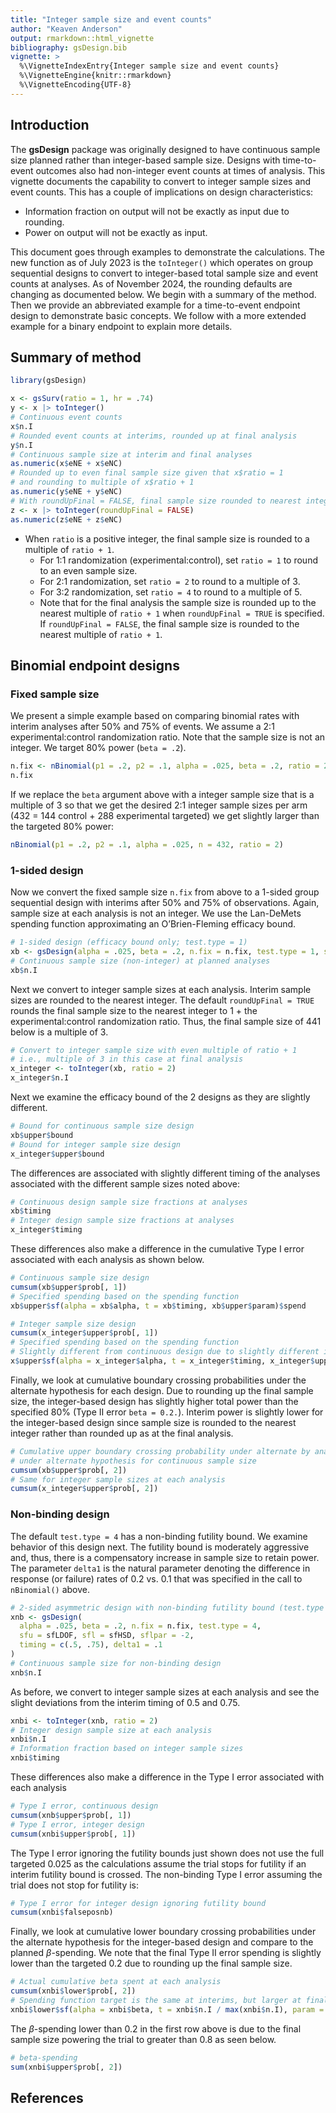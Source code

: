 ```yaml
---
title: "Integer sample size and event counts"
author: "Keaven Anderson"
output: rmarkdown::html_vignette
bibliography: gsDesign.bib
vignette: >
  %\VignetteIndexEntry{Integer sample size and event counts}
  %\VignetteEngine{knitr::rmarkdown}
  %\VignetteEncoding{UTF-8}
---
```


## Introduction

The **gsDesign** package was originally designed to have continuous sample size planned rather than integer-based sample size.
Designs with time-to-event outcomes also had non-integer event counts at times of analysis.
This vignette  documents the capability to convert to integer sample sizes and event counts.
This has a couple of implications on design characteristics:

- Information fraction on output will not be exactly as input due to rounding.
- Power on output will not be exactly as input.

This document goes through examples to demonstrate the calculations.
The new function as of July 2023 is the `toInteger()` which operates on group sequential designs to convert to integer-based total sample size and event counts at analyses.
As of November 2024, the rounding defaults are changing as documented below.
We begin with a summary of the method.
Then we provide an abbreviated example for a time-to-event endpoint design to demonstrate basic concepts.
We follow with a more extended example for a binary endpoint to explain more details.

## Summary of method

```r
library(gsDesign)
```

```r
x <- gsSurv(ratio = 1, hr = .74)
y <- x |> toInteger()
# Continuous event counts
x$n.I
# Rounded event counts at interims, rounded up at final analysis
y$n.I
# Continuous sample size at interim and final analyses
as.numeric(x$eNE + x$eNC)
# Rounded up to even final sample size given that x$ratio = 1
# and rounding to multiple of x$ratio + 1
as.numeric(y$eNE + y$eNC)
# With roundUpFinal = FALSE, final sample size rounded to nearest integer
z <- x |> toInteger(roundUpFinal = FALSE)
as.numeric(z$eNE + z$eNC)
```

- When `ratio` is a positive integer, the final sample size is rounded to a multiple of `ratio + 1`.
  - For 1:1 randomization (experimental:control), set `ratio = 1` to round to an even sample size.
  - For 2:1 randomization, set `ratio = 2` to round to a multiple of 3.
  - For 3:2 randomization, set `ratio = 4` to round to a multiple of 5.
  - Note that for the final analysis the sample size is rounded up to the nearest multiple of `ratio + 1` when `roundUpFinal = TRUE` is specified. If `roundUpFinal = FALSE`, the final sample size is rounded to the nearest multiple of `ratio + 1`.

## Binomial endpoint designs

### Fixed sample size

We present a simple example based on comparing binomial rates with interim analyses after 50% and 75% of events. We assume a 2:1 experimental:control randomization ratio. Note that the sample size is not an integer. We target 80% power (`beta = .2`).

```r
n.fix <- nBinomial(p1 = .2, p2 = .1, alpha = .025, beta = .2, ratio = 2)
n.fix
```
If we replace the `beta` argument above with a integer sample size that is a multiple of 3 so that we get the desired 2:1 integer sample sizes per arm (432 = 144 control + 288 experimental targeted) we get slightly larger than the targeted 80% power:

```r
nBinomial(p1 = .2, p2 = .1, alpha = .025, n = 432, ratio = 2)
```

### 1-sided design

Now we convert the fixed sample size `n.fix` from above to a 1-sided group sequential design  with interims after 50% and 75% of observations. Again, sample size at each analysis is not an integer. We use the Lan-DeMets spending function approximating an O'Brien-Fleming efficacy bound.

```r
# 1-sided design (efficacy bound only; test.type = 1)
xb <- gsDesign(alpha = .025, beta = .2, n.fix = n.fix, test.type = 1, sfu = sfLDOF, timing = c(.5, .75))
# Continuous sample size (non-integer) at planned analyses
xb$n.I
```
Next we convert to integer sample sizes at each analysis. Interim sample sizes are rounded to the nearest integer.
The default `roundUpFinal = TRUE` rounds the final sample size to the nearest integer to 1 + the experimental:control randomization ratio. Thus, the final sample size of 441 below is a multiple of 3.

```r
# Convert to integer sample size with even multiple of ratio + 1
# i.e., multiple of 3 in this case at final analysis
x_integer <- toInteger(xb, ratio = 2)
x_integer$n.I
```

Next we examine the efficacy bound of the 2 designs as they are slightly different.

```r
# Bound for continuous sample size design
xb$upper$bound
# Bound for integer sample size design
x_integer$upper$bound
```

The differences are associated with slightly different timing of the analyses associated with the different sample sizes noted above:

```r
# Continuous design sample size fractions at analyses
xb$timing
# Integer design sample size fractions at analyses
x_integer$timing
```

These differences also make a difference in the cumulative Type I error associated with each analysis as shown below.

```r
# Continuous sample size design
cumsum(xb$upper$prob[, 1])
# Specified spending based on the spending function
xb$upper$sf(alpha = xb$alpha, t = xb$timing, xb$upper$param)$spend
```

```r
# Integer sample size design
cumsum(x_integer$upper$prob[, 1])
# Specified spending based on the spending function
# Slightly different from continuous design due to slightly different information fraction
x$upper$sf(alpha = x_integer$alpha, t = x_integer$timing, x_integer$upper$param)$spend
```
Finally, we look at cumulative boundary crossing probabilities under the alternate hypothesis for each design.
Due to rounding up the final sample size, the integer-based design has slightly higher total power than the specified 80% (Type II error `beta = 0.2.`).
Interim power is slightly lower for the integer-based design since sample size is rounded to the nearest integer rather than rounded up as at the final analysis.

```r
# Cumulative upper boundary crossing probability under alternate by analysis
# under alternate hypothesis for continuous sample size
cumsum(xb$upper$prob[, 2])
# Same for integer sample sizes at each analysis
cumsum(x_integer$upper$prob[, 2])
```

### Non-binding design

The default `test.type = 4` has a non-binding futility bound. We examine behavior of this design next.
The futility bound is moderately aggressive and, thus, there is a compensatory increase in sample size to retain power.
The parameter `delta1` is the natural parameter denoting the difference in response (or failure) rates of 0.2 vs. 0.1 that was specified in the call to `nBinomial()` above.

```r
# 2-sided asymmetric design with non-binding futility bound (test.type = 4)
xnb <- gsDesign(
  alpha = .025, beta = .2, n.fix = n.fix, test.type = 4,
  sfu = sfLDOF, sfl = sfHSD, sflpar = -2,
  timing = c(.5, .75), delta1 = .1
)
# Continuous sample size for non-binding design
xnb$n.I
```

As before, we convert to integer sample sizes at each analysis and see the slight deviations from the interim timing of 0.5 and 0.75.

```r
xnbi <- toInteger(xnb, ratio = 2)
# Integer design sample size at each analysis
xnbi$n.I
# Information fraction based on integer sample sizes
xnbi$timing
```

These differences also make a difference in the Type I error associated with each analysis

```r
# Type I error, continuous design
cumsum(xnb$upper$prob[, 1])
# Type I error, integer design
cumsum(xnbi$upper$prob[, 1])
```

The Type I error ignoring the futility bounds just shown does not use the full targeted 0.025 as the calculations assume the trial stops for futility if an interim futility bound is crossed.
The non-binding Type I error assuming the trial does not stop for futility is:

```r
# Type I error for integer design ignoring futility bound
cumsum(xnbi$falseposnb)
```

Finally, we look at cumulative lower boundary crossing probabilities under the alternate hypothesis for the integer-based design and compare to the planned $\beta$-spending.
We note that the final Type II error spending is slightly lower than the targeted 0.2 due to rounding up the final sample size.

```r
# Actual cumulative beta spent at each analysis
cumsum(xnbi$lower$prob[, 2])
# Spending function target is the same at interims, but larger at final
xnbi$lower$sf(alpha = xnbi$beta, t = xnbi$n.I / max(xnbi$n.I), param = xnbi$lower$param)$spend
```

The $\beta$-spending lower than 0.2 in the first row above is due to the final sample size powering the trial to greater than 0.8 as seen below.

```r
# beta-spending
sum(xnbi$upper$prob[, 2])
```

## References
